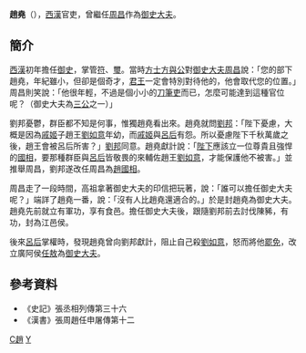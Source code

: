 '''趙堯'''（{{Bd|？||？}}），[[西漢|西漢]]官吏，曾繼任[[周昌_(汉朝)|周昌]]作為[[御史大夫|御史大夫]]。

==簡介==
[[西漢|西漢]]初年擔任[[御史|御史]]，掌管[[兵符|符]]、[[玉璽|璽]]。當時[[方士|方士]][[方與公|方與公]]對[[御史大夫|御史大夫]][[周昌|周昌]]說：「您的部下趙堯，年紀雖小，但卻是個奇才，[[君王|君王]]一定會特別對待他的，他會取代您的位置。」周昌則笑說：「他很年輕，不過是個小小的[[刀筆吏|刀筆吏]]而已，怎麼可能達到這種官位呢？（御史大夫為[[三公|三公]]之一）」

劉邦憂鬱，群臣都不知是何事，惟獨趙堯看出來。趙堯就問[[劉邦|劉邦]]：「陛下憂慮，大概是因為[[戚姬|戚姬]]子趙王[[劉如意|劉如意]]年幼，而[[戚姬|戚姬]]與[[呂后|呂后]]有怨。所以憂慮陛下千秋萬歲之後，趙王會被呂后所害？」[[劉邦|劉邦]]同意。趙堯獻計說：「[[陛下|陛下]]應該立一位尊貴且強悍的[[國相|國相]]，要那種群臣與[[呂后|呂后]]皆敬畏的來輔佐趙王[[劉如意|劉如意]]，才能保護他不被害。」並推舉周昌，劉邦遂改任周昌為[[趙國|趙]][[國相|國相]]。

周昌走了一段時間，高祖拿著御史大夫的印信把玩著，說：「誰可以擔任御史大夫呢？」端詳了趙堯一番，說：「沒有人比趙堯還適合的。」於是封趙堯為御史大夫。趙堯先前就立有軍功，享有食邑。擔任御史大夫後，跟隨劉邦前去討伐陳豨，有功，封為江邑侯。

後來[[呂后|呂后]]掌權時，發現趙堯曾向劉邦獻計，阻止自己殺[[劉如意|劉如意]]，怒而將他[[罷免|罷免]]，改立廣阿侯[[任敖|任敖]]為[[御史大夫|御史大夫]]。

==參考資料==
*《史記》張丞相列傳第三十六
*《漢書》張周趙任申屠傳第十二

{{start box}}
{{s-before|[[周昌_(漢朝)|周昌]]}}
{{s-title|[[西汉|西汉]][[御史大夫|御史大夫]]|前197年—前187年}}
{{s-after|[[任敖|任敖]]}}
{{end box}}
[[category:西漢政治人物|C趙]]
[[category:趙姓|Y]]